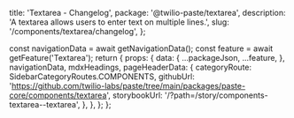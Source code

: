   title: 'Textarea - Changelog',
  package: '@twilio-paste/textarea',
  description: 'A textarea allows users to enter text on multiple lines.',
  slug: '/components/textarea/changelog',
};




  const navigationData = await getNavigationData();
  const feature = await getFeature('Textarea');
  return {
    props: {
      data: {
        ...packageJson,
        ...feature,
      },
      navigationData,
      mdxHeadings,
      pageHeaderData: {
        categoryRoute: SidebarCategoryRoutes.COMPONENTS,
        githubUrl: 'https://github.com/twilio-labs/paste/tree/main/packages/paste-core/components/textarea',
        storybookUrl: '/?path=/story/components-textarea--textarea',
      },
    },
  };
};

<Changelog />
